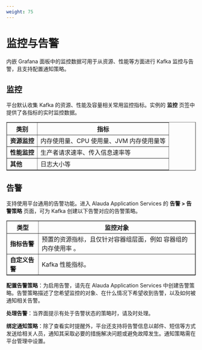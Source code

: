 ```yaml
---
weight: 75
---
```


# 监控与告警

内嵌 Grafana 面板中的监控数据可用于从资源、性能等方面进行 Kafka 监控与告警，且支持配置通知策略。

## 监控

平台默认收集 Kafka 的资源、性能及容量相关常用监控指标。实例的 **监控** 页签中提供了各指标的实时监控数据。

<table border="">
    <tr>
        <th style={{width: '100px'}}>类别</th>
        <th>指标</th>
    </tr>
    <tr>
        <td><b>资源监控</b></td>
        <td>内存使用量、CPU 使用量、JVM 内存使用量等</td>
    </tr>
    <tr>
        <td><b>性能监控</b></td>
        <td>生产者请求速率、传入信息速率等</td>
    </tr>
    <tr>
        <td><b>其他</b></td>
        <td>日志大小等</td>
    </tr>
</table>

## 告警

支持使用平台通用的告警功能。进入 Alauda Application Services 的 **告警 > 告警策略** 页面，可为 Kafka 创建以下告警对应的告警策略。

<table border="">
    <tr>
        <th style={{width: '120px'}}>类型</th>
        <th>监控对象</th>
    </tr>
    <tr>
        <td><b>指标告警</b></td>
        <td>预置的资源指标，且仅针对容器组层面，例如 容器组的内存使用率 。</td>
    </tr>
    <tr>
        <td><b>自定义告警</b></td>
        <td>Kafka 性能指标。</td>
    </tr>
</table>

**配置告警策略**：为启用告警，请先在 Alauda Application Services 中创建告警策略。告警策略描述了您希望监控的对象、在什么情况下希望收到告警，以及如何被通知相关告警。

**处理告警**：当界面提示有处于告警状态的策略时，请及时处理。

**绑定通知策略**：除了查看实时提醒外，平台还支持将告警信息以邮件、短信等方式发送给相关人员，通知其采取必要的措施解决问题或避免故障发生。通知策略需在平台管理中设置。
